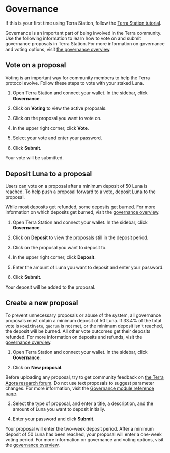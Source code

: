 
# Governance

If this is your first time using Terra Station, follow the [Terra Station tutorial](download/terra-station-desktop.md).

Governance is an important part of being involved in the Terra community. Use the following information to learn how to vote on and submit governance proposals in Terra Station. For more information on governance and voting options, visit [the governance overview](../protocol.mdx#governance).

## Vote on a proposal

Voting is an important way for community members to help the Terra protocol evolve. Follow these steps to vote with your staked Luna.

1. Open Terra Station and connect your wallet. In the sidebar, click **Governance**.

2. Click on **Voting** to view the active proposals.

3. Click on the proposal you want to vote on.

4. In the upper right corner, click **Vote**.

5. Select your vote and enter your password.

6. Click **Submit**.

Your vote will be submitted.

## Deposit Luna to a proposal

Users can vote on a proposal after a minimum deposit of 50 Luna is reached. To help push a proposal forward to a vote, deposit Luna to the proposal.

<Admonition type="caution">

While most deposits get refunded, some deposits get burned. For more information on which deposits get burned, visit the [governance overview](../protocol.mdx#governance).

</Admonition>

1. Open Terra Station and connect your wallet. In the sidebar, click **Governance**.

2. Click on **Deposit** to view the proposals still in the deposit period.

3. Click on the proposal you want to deposit to.

4. In the upper right corner, click **Deposit**.

5. Enter the amount of Luna you want to deposit and enter your password.

6.  Click **Submit**.

Your deposit will be added to the proposal.

## Create a new proposal

<Admonition type="caution" title="Avoid unnecessary proposals">

To prevent unnecessary proposals or abuse of the system, all governance proposals must obtain a minimum deposit of 50 Luna. If 33.4% of the total vote is `NoWithVeto`, `quorum` is not met, or the minimum deposit isn't reached, the deposit will be burned. All other vote outcomes get their deposits refunded. For more information on deposits and refunds, visit the [governance overview](../protocol.mdx#governance).

</Admonition>

1. Open Terra Station and connect your wallet. In the sidebar, click **Governance**.

2. Click on **New proposal**.

<Admonition type="tip" title="Community feedback">

Before uploading any proposal, try to get community feedback on [the Terra Agora research forum](https://agora.terra.money).
Do not use text proposals to suggest parameter changes. For more information, visit the [Governance module reference page](../../develop/module-specifications/spec-governance.mdx).

</Admonition>

3. Select the type of proposal, and enter a title, a description, and the amount of Luna you want to deposit initially.

4. Enter your password and click **Submit**.

Your proposal will enter the two-week deposit period. After a minimum deposit of 50 Luna has been reached, your proposal will enter a one-week voting period. For more information on governance and voting options, visit the [governance overview](../protocol.mdx#governance).
